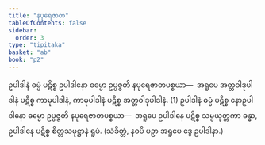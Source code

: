 ```yaml
---
title: "နပုရေဇာတ"
tableOfContents: false
sidebar:
  order: 3
type: "tipitaka"
basket: "ab"
book: "p2"
---
```



<DynamicBreadcrumb />

<Division number="8" book="p2" e="ch" v="38" p="339">

<Paragraph number="3543" book="p2">
ဥပါဒါနံ ဓမ္မံ ပဋိစ္စ ဥပါဒါနော ဓမ္မော ဥပ္ပဇ္ဇတိ နပုရေဇာတပစ္စယာ—  အရူပေ အတ္တဝါဒုပါဒါနံ ပဋိစ္စ ကာမုပါဒါနံ, ကာမုပါဒါနံ ပဋိစ္စ အတ္တဝါဒုပါဒါနံ. (1)
</Paragraph>

<Paragraph number="3544" book="p2">
ဥပါဒါနံ ဓမ္မံ ပဋိစ္စ နောဥပါဒါနော ဓမ္မော ဥပ္ပဇ္ဇတိ နပုရေဇာတပစ္စယာ—  အရူပေ ဥပါဒါနေ ပဋိစ္စ သမ္ပယုတ္တကာ ခန္ဓာ, ဥပါဒါနေ ပဋိစ္စ စိတ္တသမုဋ္ဌာနံ ရူပံ. (သံခိတ္တံ, နဝပိ ပဉှာ အရူပေ ဒွေ ဥပါဒါနာ.)
</Paragraph>
</Division>